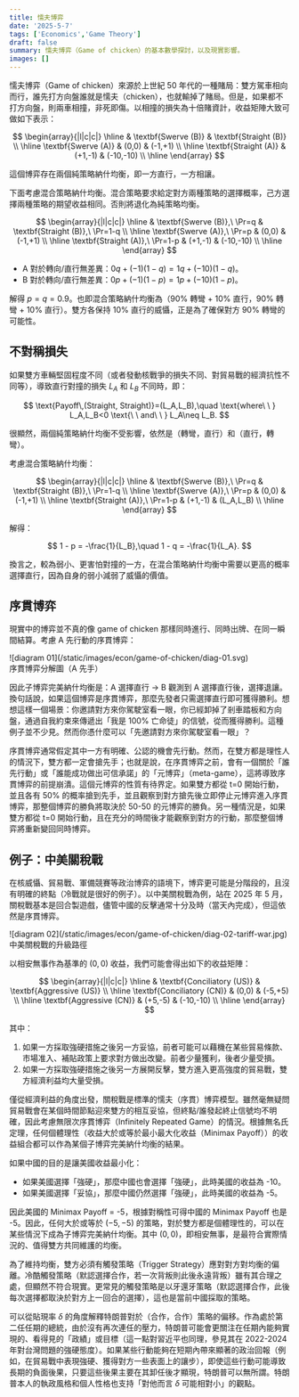 ```yaml
---
title: 懦夫博弈
date: '2025-5-7'
tags: ['Economics','Game Theory']
draft: false
summary: 懦夫博弈（Game of chicken）的基本數學探討，以及現實影響。
images: []
---
```


懦夫博弈（Game of chicken）來源於上世紀 50 年代的一種賭局：雙方駕車相向而行，誰先打方向盤誰就是懦夫（chicken），也就輸掉了賭局。但是，如果都不打方向盤，則兩車相撞，非死即傷。以相撞的損失為十倍賭資計，收益矩陣大致可做如下表示：

$$
\begin{array}{|l|c|c|}
\hline
           & \textbf{Swerve (B)} & \textbf{Straight (B)} \\ \hline
\textbf{Swerve (A)}   & (0,0)      & (-1,+1)  \\ \hline
\textbf{Straight (A)} & (+1,-1)    & (-10,-10) \\ \hline
\end{array}
$$

這個博弈存在兩個純策略納什均衡，即一方直行，一方相讓。

下面考慮混合策略納什均衡。混合策略要求給定對方兩種策略的選擇概率，己方選擇兩種策略的期望收益相同。否則將退化為純策略均衡。

$$
\begin{array}{|l|c|c|}
\hline
           & \textbf{Swerve (B)},\ \Pr=q & \textbf{Straight (B)},\ \Pr=1-q \\ \hline
\textbf{Swerve (A)},\ \Pr=p   & (0,0)      & (-1,+1)  \\ \hline
\textbf{Straight (A)},\ \Pr=1-p & (+1,-1)    & (-10,-10) \\ \hline
\end{array}
$$

- A 對於轉向/直行無差異：$0q+(-1)(1-q)=1q+(-10)(1-q)$。
- B 對於轉向/直行無差異：$0p+(-1)(1-p)=1p+(-10)(1-p)$。

解得 $p=q=0.9$。也即混合策略納什均衡為（90% 轉彎 + 10% 直行，90% 轉彎 + 10% 直行）。雙方各保持 10% 直行的威懾，正是為了確保對方 90% 轉彎的可能性。

## 不對稱損失

如果雙方車輛堅固程度不同（或者發動核戰爭的損失不同、對貿易戰的經濟抗性不同等），導致直行對撞的損失 $L_A$ 和 $L_B$ 不同時，即：

$$
\text{Payoff\,(Straight, Straight)}=(L_A,L_B),\quad \text{where\ \ } L_A,L_B<0 \text{\ \ and\ \ } L_A\neq L_B.
$$

很顯然，兩個純策略納什均衡不受影響，依然是（轉彎，直行）和（直行，轉彎）。

考慮混合策略納什均衡：

$$
\begin{array}{|l|c|c|}
\hline
           & \textbf{Swerve (B)},\ \Pr=q & \textbf{Straight (B)},\ \Pr=1-q \\ \hline
\textbf{Swerve (A)},\ \Pr=p   & (0,0)      & (-1,+1)  \\ \hline
\textbf{Straight (A)},\ \Pr=1-p & (+1,-1)    & (L_A,L_B) \\ \hline
\end{array}
$$

解得：

$$
1 - p =  -\frac{1}{L_B},\quad 1 - q = -\frac{1}{L_A}.
$$


換言之，較為弱小、更害怕對撞的一方，在混合策略納什均衡中需要以更高的概率選擇直行，因為自身的弱小減弱了威懾的價值。

## 序貫博弈

現實中的博弈並不真的像 game of chicken 那樣同時進行、同時出牌、在同一瞬間結算。考慮 A 先行動的序貫博弈：

<div className="flex flex-col items-center [&_p]:!-my-2 -mt-8 mb-6">
    <div>
        ![diagram 01](/static/images/econ/game-of-chicken/diag-01.svg)
    </div>
    <span className="-mt-4 text-sm text-gray-600 dark:text-gray-400">
        序貫博弈分解圖（A 先手）
    </span>
</div>

因此子博弈完美納什均衡是：A 選擇直行 → B 觀測到 A 選擇直行後，選擇退讓。換句話說，如果這個博弈是序貫博弈，那麼先發者只需選擇直行即可獲得勝利。想想這樣一個場景：你邀請對方來你駕駛室看一眼，你已經卸掉了剎車踏板和方向盤，通過自我約束來傳遞出「我是 100% 亡命徒」的信號，從而獲得勝利。這種例子並不少見。然而你憑什麼可以「先邀請對方來你駕駛室看一眼」？

序貫博弈通常假定其中一方有明確、公認的機會先行動。然而，在雙方都是理性人的情況下，雙方都一定會搶先手；也就是說，在序貫博弈之前，會有一個關於「誰先行動」或「誰能成功做出可信承諾」的「元博弈」（meta-game），這將導致序貫博弈的前提崩潰。這個元博弈的性質有待界定。如果雙方都從 t=0 開始行動，並且各有 50% 的概率搶到先手，並且觀察到對方搶先後立即停止元博弈進入序貫博弈，那整個博弈的勝負將取決於 50-50 的元博弈的勝負。另一種情況是，如果雙方都從 t=0 開始行動，且在充分的時間後才能觀察到對方的行動，那麼整個博弈將重新變回同時博弈。

## 例子：中美關稅戰

在核威懾、貿易戰、軍備競賽等政治博弈的語境下，博弈更可能是分階段的，且沒有明確的終點（冷戰就是很好的例子）。以中美關稅戰為例，站在 2025 年 5 月，關稅戰基本是回合製遊戲，儘管中國的反擊通常十分及時（當天內完成），但這依然是序貫博弈。

<div className="flex flex-col items-center [&_p]:!-my-2 -mt-8 mb-6">
    <div>
        ![diagram 02](/static/images/econ/game-of-chicken/diag-02-tariff-war.jpg)
    </div>
    <span className="-mt-4 text-sm text-gray-600 dark:text-gray-400">
        中美關稅戰的升級路徑
    </span>
</div>

以相安無事作為基準的 $(0, 0)$ 收益，我們可能會得出如下的收益矩陣：

$$
\begin{array}{|l|c|c|}
\hline
           & \textbf{Conciliatory (US)} & \textbf{Aggressive (US)} \\ \hline
\textbf{Conciliatory (CN)}   & (0,0)      & (-5,+5)  \\ \hline
\textbf{Aggressive (CN)} & (+5,-5)    & (-10,-10) \\ \hline
\end{array}
$$

其中：

1. 如果一方採取強硬措施之後另一方妥協，前者可能可以藉機在某些貿易條款、市場准入、補貼政策上要求對方做出改變。前者少量獲利，後者少量受損。
2. 如果一方採取強硬措施之後另一方展開反擊，雙方進入更高強度的貿易戰，雙方經濟利益均大量受損。

僅從經濟利益的角度出發，關稅戰是標準的懦夫（序貫）博弈模型。雖然毫無疑問貿易戰會在某個時間節點迎來雙方的相互妥協，但終點/誰發起終止信號均不明確，因此考慮無限次序貫博弈（Infinitely Repeated Game）的情況。根據無名氏定理，任何個體理性（收益大於或等於最小最大化收益（Minimax Payoff））的收益組合都可以作為某個子博弈完美納什均衡的結果。

如果中國的目的是讓美國收益最小化：

- 如果美國選擇「強硬」，那麼中國也會選擇「強硬」，此時美國的收益為 -10。
- 如果美國選擇「妥協」，那麼中國仍然選擇「強硬」，此時美國的收益為 -5。

因此美國的 Minimax Payoff = -5，根據對稱性可得中國的 Minimax Payoff 也是 -5。因此，任何大於或等於 $(-5,-5)$ 的策略，對於雙方都是個體理性的，可以在某些情況下成為子博弈完美納什均衡。其中 $(0,0)$，即相安無事，是最符合實際情況的、值得雙方共同維護的均衡。

為了維持均衡，雙方必須有觸發策略（Trigger Strategy）應對對方對均衡的偏離。冷酷觸發策略（默認選擇合作，若一次背叛則此後永遠背叛）雖有其合理之處，但顯然不符合現實。更常見的觸發策略是以牙還牙策略（默認選擇合作，此後每次選擇都取決於對方上一回合的選擇），這也是當前中國採取的策略。

可以從貼現率 $\delta$ 的角度解釋特朗普對於（合作，合作）策略的偏移。作為處於第二任任期的總統，由於沒有再次連任的壓力，特朗普可能會更關注在任期內能夠實現的、看得見的「政績」或目標（這一點對習近平也同理，參見其在 2022-2024 年對台灣問題的強硬態度）。如果某些行動能夠在短期內帶來顯著的政治回報（例如，在貿易戰中表現強硬、獲得對方一些表面上的讓步），即使這些行動可能導致長期的負面後果，只要這些後果主要在其卸任後才顯現，特朗普可以無所謂。特朗普本人的執政風格和個人性格也支持「對他而言 $\delta$ 可能相對小」的觀點。